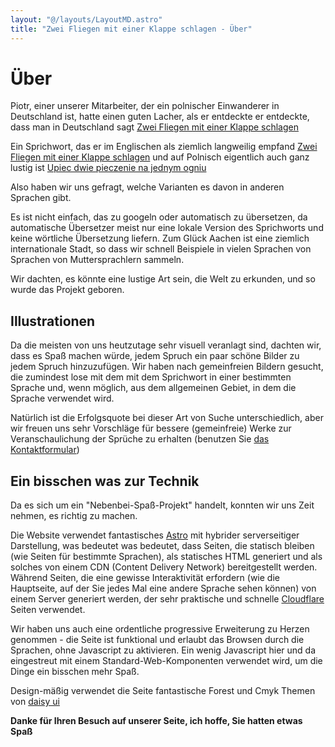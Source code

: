 ```yaml
---
layout: "@/layouts/LayoutMD.astro"
title: "Zwei Fliegen mit einer Klappe schlagen - Über"
---
```



# Über

Piotr, einer unserer Mitarbeiter, der ein polnischer Einwanderer in Deutschland ist, hatte einen guten Lacher, als er entdeckte
er entdeckte, dass man in Deutschland sagt [Zwei Fliegen mit einer Klappe schlagen](/de/german)

Ein Sprichwort, das er im Englischen als ziemlich langweilig empfand [Zwei Fliegen mit einer Klappe schlagen](/de/english)
und auf Polnisch eigentlich auch ganz lustig ist [Upiec dwie pieczenie na jednym ogniu](/de/polish)

Also haben wir uns gefragt, welche Varianten es davon in anderen Sprachen gibt.

Es ist nicht einfach, das zu googeln oder automatisch zu übersetzen, da automatische Übersetzer
meist nur eine lokale Version des Sprichworts und keine wörtliche Übersetzung liefern. Zum Glück
Aachen ist eine ziemlich internationale Stadt, so dass wir schnell Beispiele in vielen Sprachen von
Sprachen von Muttersprachlern sammeln.

Wir dachten, es könnte eine lustige Art sein, die Welt zu erkunden, und so wurde das Projekt geboren.

## Illustrationen

Da die meisten von uns heutzutage sehr visuell veranlagt sind, dachten wir, dass es Spaß machen würde, jedem Spruch ein paar
schöne Bilder zu jedem Spruch hinzuzufügen. Wir haben nach gemeinfreien Bildern gesucht, die zumindest lose mit dem
mit dem Sprichwort in einer bestimmten Sprache und, wenn möglich, aus dem allgemeinen Gebiet, in dem die Sprache
verwendet wird.

Natürlich ist die Erfolgsquote bei dieser Art von Suche unterschiedlich, aber wir freuen uns sehr
Vorschläge für bessere (gemeinfreie) Werke zur Veranschaulichung der Sprüche zu erhalten (benutzen Sie [das Kontaktformular](/de/contact))

## Ein bisschen was zur Technik

Da es sich um ein "Nebenbei-Spaß-Projekt" handelt, konnten wir uns Zeit nehmen, es richtig zu machen.

Die Website verwendet fantastisches [Astro](https://astro.build) mit hybrider serverseitiger Darstellung, was bedeutet
was bedeutet, dass Seiten, die statisch bleiben (wie Seiten für bestimmte Sprachen), als
statisches HTML generiert und als solches von einem CDN (Content Delivery Network) bereitgestellt werden. Während Seiten, die
eine gewisse Interaktivität erfordern (wie die Hauptseite, auf der Sie jedes Mal eine andere Sprache sehen können)
von einem Server generiert werden, der sehr praktische und schnelle [Cloudflare](https://cloudflare.com) Seiten verwendet.

Wir haben uns auch eine ordentliche progressive Erweiterung zu Herzen genommen - die Seite ist funktional und erlaubt das Browsen
durch die Sprachen, ohne Javascript zu aktivieren. Ein wenig Javascript hier und da eingestreut
mit einem Standard-Web-Komponenten verwendet wird, um die Dinge ein bisschen mehr Spaß.

Design-mäßig verwendet die Seite fantastische Forest und Cmyk Themen von [daisy ui](https://daisyui.com)

**Danke für Ihren Besuch auf unserer Seite, ich hoffe, Sie hatten etwas Spaß**

